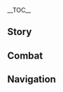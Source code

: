 {{CharacterTabs}}
{{LanguageTabs}}
__TOC__
==Story==
{{VO/Story
|character           = Kaveh
|language            = ko
|name                = 카베

<!-- Hello -->
|vo_01_01_title      = 첫 만남…
|vo_01_01_subtitle   = Hello
|vo_01_01_file       = VO_{language}{character} Hello.ogg
|vo_01_01_tx         = 이렇게 만나서 반가워. 대화도 눈높이가 비슷한 사람끼리 함께해야 즐겁지.<br>난 건축 디자이너 카베야. 내 도움이 필요할 땐, 우선 네 요구사항을 명확하게 전달해 줬으면 해
|vo_01_01_rm         = 

<!-- Chats -->
|vo_02_01_title      = 잡담·미학
|vo_02_01_subtitle   = Chat: Beauty
|vo_02_01_file       = VO_{language}{character} Chat - Beauty.ogg
|vo_02_01_tx         = 아름다움을 감상할 줄 아는 건 일종의 미덕이지
|vo_02_01_rm         = 
|vo_02_02_title      = 잡담·기분 전환
|vo_02_02_subtitle   = Chat: Overcoming Boredom
|vo_02_02_file       = VO_{language}{character} Chat - Overcoming Boredom.ogg
|vo_02_02_tx         = 늘 집에만 있지 말고 나가서 좀 걷는 게 좋을 거야
|vo_02_02_rm         = 
|vo_02_03_title      = 잡담·개선
|vo_02_03_subtitle   = Chat: Final Polish
|vo_02_03_file       = VO_{language}{character} Chat - Final Polish.ogg
|vo_02_03_tx         = 저번 방안에 개선할 여지가 있네. 마감일 전에 빨리 고쳐야겠다…
|vo_02_03_rm         = 

<!-- Weather -->
|vo_03_01_title      = 비가 올 때…
|vo_03_01_subtitle   = When It Rains
|vo_03_01_file       = VO_{language}{character} When It Rains.ogg
|vo_03_01_tx         = 응? 갑자기 웬 비? 우산을 안 챙겼네…
|vo_03_01_rm         = 
|vo_03_02_title      = 번개가 칠 때…
|vo_03_02_subtitle   = When Thunder Strikes
|vo_03_02_file       = VO_{language}{character} When Thunder Strikes.ogg
|vo_03_02_tx         = 봤지? 방금 엄청 신기한 모양의 번개가 쳤어!
|vo_03_02_rm         = 
|vo_03_03_title      = 눈이 올 때…
|vo_03_03_subtitle   = When It Snows
|vo_03_03_file       = VO_{language}{character} When It Snows.ogg
|vo_03_03_tx         = 흐으… 등에 한기가 느껴져… 가슴팍도 좀…
|vo_03_03_rm         = 
|vo_03_04_title      = 햇살이 좋을 때…
|vo_03_04_subtitle   = When the Sun Is Out
|vo_03_04_file       = VO_{language}{character} When the Sun Is Out.ogg
|vo_03_04_tx         = 오랫동안 햇볕을 쬐면 졸음이 쏟아지는데, 밤새 일할 때 느껴지는 어지러움과 비슷하지
|vo_03_04_rm         = 
|vo_03_05_title      = 사막에 있을 때…
|vo_03_05_subtitle   = In the Desert
|vo_03_05_file       = VO_{language}{character} In the Desert.ogg
|vo_03_05_tx         = 초행길도 아닌데, 좀처럼 더위에 적응이 안 되네…. 하아, 어디 그늘진 곳 없나…
|vo_03_05_rm         = 

<!-- Greetings -->
|vo_04_01_title      = 아침 인사…
|vo_04_01_subtitle   = Good Morning
|vo_04_01_file       = VO_{language}{character} Good Morning.ogg
|vo_04_01_tx         = 잘 잤어? 아침부터 사람 신경이나 긁는 그 녀석을 만나지 않고 좋은 하루 보내길 바랄게
|vo_04_01_rm         = 
|vo_04_02_title      = 점심 인사…
|vo_04_02_subtitle   = Good Afternoon
|vo_04_02_file       = VO_{language}{character} Good Afternoon.ogg
|vo_04_02_tx         = 햇빛이 정말 따갑네. 밖에 말려둔 재료는 어떻게 됐으려나…
|vo_04_02_rm         = 
|vo_04_03_title      = 저녁 인사…
|vo_04_03_subtitle   = Good Evening
|vo_04_03_file       = VO_{language}{character} Good Evening.ogg
|vo_04_03_tx         = 오늘따라 별이 많이 보이네. 좋은 조짐 같지 않아?
|vo_04_03_rm         = 
|vo_04_04_title      = 굿나잇…
|vo_04_04_subtitle   = Good Night
|vo_04_04_file       = VO_{language}{character} Good Night.ogg
|vo_04_04_tx         = 고민을 다 지우고 푹 자
|vo_04_04_rm         = 

<!-- About -->
|vo_05_01_title      = 카베 자신에 대해·전공
|vo_05_01_subtitle   = About {character}: Expertise
|vo_05_01_file       = VO_{language}{character} About {character} - Expertise.ogg
|vo_05_01_tx         = 전공이라면 자신 있지. 어떤 학자라도 본인의 전문 분야에선 비슷한 반응을 보일 거야, 그게 우리의 에고거든. 이 정도 자부심조차 없으면 어떻게 자신과 남에게 요구를 할 수 있겠어?
|vo_05_01_rm         = 
|vo_05_02_title      = 카베 자신에 대해·예술
|vo_05_02_subtitle   = About {character}: Artistry
|vo_05_02_friendship = 4
|vo_05_02_file       = VO_{language}{character} About {character} - Artistry.ogg
|vo_05_02_tx         = 내 작업의 최우선 목표는 예술성이 아니라 품질과 안전성이야. 하지만 예술성을 포기한 적은 없어, 그게 내가 남들과 차별화되는 점이니까
|vo_05_02_rm         = 

<!-- About Us -->
|vo_06_01_title      = 우리에 대해·감상
|vo_06_01_subtitle   = About Us: Appreciation
|vo_06_01_file       = VO_{language}{character} About Us - Appreciation.ogg
|vo_06_01_tx         = 카자르자레궁을 본 적 있어? 내 회심의 작품이야. 얼마나 많은 노력을 들였는지 아는 사람이 거의 없다니까…. 하하, 너희는 내가 아니고 업계 사람도 아니니 이해 못 하는 것도 당연해. 으… 그래도 가끔은 누군가 알아줬으면 좋겠다
|vo_06_01_rm         = 
|vo_06_02_title      = 우리에 대해·이상
|vo_06_02_subtitle   = About Us: Ideals
|vo_06_02_friendship = 6
|vo_06_02_file       = VO_{language}{character} About Us - Ideals.ogg
|vo_06_02_tx         = 한 사람을 파악하려면 그 사람의 이상을 알아야 한다고 생각해왔어. 하지만 본인이나 타인의 이상 또는 꿈을 마주하는 건… 일종의 모험이야. 새로운 가능성을 열 수도 있지만, 그걸 누구나 감당할 수 있는 건 아니니까
|vo_06_02_rm         = 

<!-- Miscellany I -->
|vo_07_01_title      = 「신의 눈」에 대해…
|vo_07_01_subtitle   = About the [[Vision]]
|vo_07_01_friendship = 4
|vo_07_01_file       = VO_{language}{character} About the Vision.ogg
|vo_07_01_tx         = 이런 얘기는 하고 싶지 않지만… 염원을 품는다는 것은 어떤 때는 고통스러운 일이야. 다행히 난 내 「신의 눈」이 싫지 않아
|vo_07_01_rm         = 
|vo_07_02_title      = 하고 싶은 이야기…
|vo_07_02_subtitle   = Something to Share
|vo_07_02_file       = VO_{language}{character} Something to Share.ogg
|vo_07_02_tx         = 본인이 무엇을 위해 창작하는지 깨달은 이는 존중받아 마땅해. 너도 그렇게 생각하지?
|vo_07_02_rm         = 
|vo_07_03_title      = 흥미있는 일…
|vo_07_03_subtitle   = Interesting Things
|vo_07_03_file       = VO_{language}{character} Interesting Things.ogg
|vo_07_03_tx         = 문외한은 묘론파 건축 디자이너가 흙이나 목재 같은 자재들만 다룬다고 생각하던데, 어찌나 얕은 생각인지 반박할 가치조차 없다니까. 재료만 조립하고 그걸 집이라고 부른다면 건축학을 부정하는 꼴이 돼. 건축 디자인이란 문화의 일부이자 예술이야. 예술은 인간을 벗어날 수 없지. 사용자의 체감, 보는 사람의 느낌… 난 이런 모든 것들을 고려해. 참, 예술적인 표현과 인문 요소들을 결합하는 것 또한 매우 중요하지
|vo_07_03_rm         = 

<!-- About Others -->
|vo_08_01_title      = 작은 쿠사나리 화신에 대해…
|vo_08_01_subtitle   = About [[Lesser Lord Kusanali]]
|vo_08_01_friendship = 4
|vo_08_01_file       = VO_{language}{character} About Lesser Lord Kusanali.ogg
|vo_08_01_tx         = 작은 쿠사나리 화신은 참으로 현명한 신이야. 지혜로운 데다 성품까지 따라올 자가 없을 정도로 훌륭하지. 수메르 같은 학술의 나라에서 타인을 이해하고 포용하는 태도를 유지할 수 있다니 정말 존경스럽다니까.<br>그런데 가끔 이런 생각이 들어. 신에겐 정말로 고민이 없는 걸까? 지혜는 늘 고민과 함께 생겨나는데, 어떻게 해야 진정한 행복을 얻을 수 있을까?
|vo_08_01_rm         = 
|vo_08_02_title      = 알하이탐에 대해·성격
|vo_08_02_subtitle   = About [[Alhaitham]]: Temperament
|vo_08_02_friendship = 4
|vo_08_02_file       = VO_{language}{character} About Alhaitham - Temperament.ogg
|vo_08_02_tx         = 그렇게 어처구니없는 녀석은 둘도 없을걸! 그 녀석 본인 앞에서도 당당하게 말할 수 있어.<br>너도 알다시피 녀석은 똑똑하잖아. 머리가 좋은 사람은 성격이 나쁘다고들 하던데, 그 말은 반만 맞았어. 녀석의 경우는 좀 달라…. 우호적으로 사람을 대하는 방법을 정확히 알고 있지만, 할 생각이 없는 것뿐이야.<br>녀석의 성격이 좋다거나 기계처럼 고지식하다고 느꼈다면 그 자식과 덜 친한 거야. 그런 개성 넘치는 성격을 일반인들이 이해할 수 있을 리 없지
|vo_08_02_rm         = 
|vo_08_03_title      = 알하이탐에 대해·복잡
|vo_08_03_subtitle   = About Alhaitham: It's Complicated
|vo_08_03_friendship = 4
|vo_08_03_file       = VO_{language}{character} About Alhaitham - It's Complicated.ogg
|vo_08_03_tx         = 알하이탐에게 많은 도움을 받았어. 우리가 학생 시절만큼 좋았더라면 늘 녀석에게 감사했겠지만, 지금은… 못하겠어, 인정하기도 싫고.<br>뭐라고 해야 할까? 이 모든 게 운명의 장난 같아서… 인생을 몇 번 반복해도 알 수 없을 것 같아. 물론 그 녀석을 알게 된 건 좋은 일이야. 그러니까 성격 중에서도 최악인 부분만 자중해 주면 좋을 텐데, 그럴 리가 없겠지
|vo_08_03_rm         = 
|vo_08_04_title      = 타이나리에 대해…
|vo_08_04_subtitle   = About [[Tighnari]]
|vo_08_04_friendship = 4
|vo_08_04_file       = VO_{language}{character} About Tighnari.ogg
|vo_08_04_tx         = 타이나리를 직접 만나보면 좋은 사람이란 걸 알 수 있을 거야. 착하고 박식한 데다 지식을 뽐내기 위한 수단으로 여기지 않아. 본인의 일을 진심으로 사랑한다니까.<br>카자르자레궁을 건설할 때 원예용 꽃을 고르는 방법을 그에게 물어봤는데, 편지로 답장해 주고 나중에 다른 몇 가지 문제까지 처리해 줬지. 아, 맞다, 사이노도 타이나리를 통해 알게 된 거야
|vo_08_04_rm         = 
|vo_08_05_title      = 도리에 대해…
|vo_08_05_subtitle   = About [[Dori]]
|vo_08_05_friendship = 4
|vo_08_05_file       = VO_{language}{character} About Dori.ogg
|vo_08_05_tx         = 도리는 카자르자레궁의 주인이야…. 뭐? 당연하지, 카자르자레궁이 내 거일 리가 없잖아… 그건 그만 말해!<br>도리는 참 영리한 사람이야, 사람을 다루는 방법을 잘 알지. 나는… 음… 모종의 이유로 돈을 좀 빌렸는데, 말하자면 복잡해…. 아, 아무튼 돈 문제로 날 좀 그만 괴롭혔으면 좋겠네. 도리는 분명 더 착하게 살 수 있을 텐데, 대체 왜 그러는 걸까?
|vo_08_05_rm         = 
|vo_08_06_title      = 사이노에 대해…
|vo_08_06_subtitle   = About [[Cyno]]
|vo_08_06_friendship = 4
|vo_08_06_file       = VO_{language}{character} About Cyno.ogg
|vo_08_06_tx         = 사이노는 차가워 보이지만 내면은 따뜻한 사람이야. 전에 타이나리가 가장 친한 친구를 소개해 주겠다고 했는데, 뒤를 돌아보니 위엄이 넘치는 풍기관이 들어오고 있더라…. 그런 타입의 풍기관이 학자와 친하게 지낼 줄은 상상도 못 했어.<br>그래도 사이노의 하이개그만큼은 못 참겠더라. 겨울에 들으면 닭살이 돋는다니까. 사이노가 타이나리 집에 가서 밥 먹자고 하면, 옷 두껍게 챙겨입는 게 좋을 거야
|vo_08_06_rm         = 
|vo_08_07_title      = 콜레이에 대해…
|vo_08_07_subtitle   = About [[Collei]]
|vo_08_07_friendship = 4
|vo_08_07_file       = VO_{language}{character} About Collei.ogg
|vo_08_07_tx         = 콜레이랑은 몇 번 만났지. 걔는 타이나리를 따라다니는 조수이자 학생이야. 매사에 진지하고, 인내심도 강한 편이라서 또래 친구들보다 훨씬 믿음직스러워.<br>음… 그런데 고민거리가 많아 보이더라
|vo_08_07_rm         = 
|vo_08_08_title      = 닐루에 대해…
|vo_08_08_subtitle   = About [[Nilou]]
|vo_08_08_friendship = 4
|vo_08_08_file       = VO_{language}{character} About Nilou.ogg
|vo_08_08_tx         = 무용수로서 닐루의 실력은 의심할 여지가 없지. 그런 배우를 영입하다니 주바이르 극장은 운이 정말 좋다니까.<br>듣자 하니 성격도 좋다고 해. 춤출 때마다 웃으며 모든 관중에게 격려의 말을 전한다지. 시간 되면 나도 닐루의 공연을 보러 갈 생각이야
|vo_08_08_rm         = 
|vo_08_09_title      = 파루잔에 대해…
|vo_08_09_subtitle   = About [[Faruzan]]
|vo_08_09_friendship = 4
|vo_08_09_file       = VO_{language}{character} About Faruzan.ogg
|vo_08_09_tx         = 파루잔 선배는 성격이 시원시원해서 직설적으로 말하는 편이야. 아카데미아 일부 학생은 선배를 무서워한다던데, 충분히 이해해. 하지만 악의가 있어서 그런다기보단 학문에만 전념하느라 신경을 못 쓴 거겠지. 지론파 사람들이랑은 어울리기 힘들다는 말이 있던데, 그건… 하하.<br>선배가 너한테도 자기 학생이 되라고 했겠지? 확실히, 파루잔 선배는 가끔 보면 무슨 판매원 같다니까…. 하지만 그 실력만큼은 진짜야
|vo_08_09_rm         = 

<!-- More About -->
|vo_09_01_title      = 카베에 대해 알기·첫 번째
|vo_09_01_subtitle   = More About {character}: I
|vo_09_01_file       = VO_{language}{character} More About {character} - 01.ogg
|vo_09_01_tx         = 내가 수메르에서 제법 유명하다고? 하하하, 사람들이 아무렇게나 떠드는 거야. 그렇게 대단하진 않아. 이곳에서 살다 보면 안 유명해지는 게 더 힘들거든.<br>다만 파산 스캔들 때문에 날 알게 된 게 아니었으면 좋겠네, 흥. 네가 원한다면 내 장점을 소개해줄게
|vo_09_01_rm         = 
|vo_09_02_title      = 카베에 대해 알기·두 번째
|vo_09_02_subtitle   = More About {character}: II
|vo_09_02_friendship = 3
|vo_09_02_file       = VO_{language}{character} More About {character} - 02.ogg
|vo_09_02_tx         = 아카데미아의 학생이 될 생각은 없겠지? 현실적으로 충고하는데, 디자인은 절대 고르지 마. 재미는 있는데 진짜 힘들거든. 졸업한 직후 아는 선배 밑에서 아르바이트를 했는데, 매일 가축처럼 부림당했지. 꽤 오래 버텼는데, 진짜 힘들어 죽을 뻔했다니까
|vo_09_02_rm         = 
|vo_09_03_title      = 카베에 대해 알기·세 번째
|vo_09_03_subtitle   = More About {character}: III
|vo_09_03_friendship = 4
|vo_09_03_file       = VO_{language}{character} More About {character} - 03.ogg
|vo_09_03_tx         = 미의 기준은 사람마다 다르지만 미란 제법 구체적인 개념이야. 난 미학에 기준이 존재한다고 생각해. 심미안도 많은 시간과 경험을 통해 향상할 수 있다고 생각하지. 이쪽 방면으로 도움이 필요하면 날 찾아와
|vo_09_03_rm         = 
|vo_09_04_title      = 카베에 대해 알기·네 번째
|vo_09_04_subtitle   = More About {character}: IV
|vo_09_04_friendship = 5
|vo_09_04_file       = VO_{language}{character} More About {character} - 04.ogg
|vo_09_04_tx         = 누군가는 내가 사서 문제를 일으킨다고 하는데, 어처구니가 없네? 앞으로 나아가다 보면 다른 사람이나 사물과 마찰이 생기는 건 당연하잖아. 귀찮다고 못 본 체할 순 없어
|vo_09_04_rm         = 
|vo_09_05_title      = 카베에 대해 알기·다섯 번째
|vo_09_05_subtitle   = More About {character}: V
|vo_09_05_friendship = 6
|vo_09_05_file       = VO_{language}{character} More About {character} - 05.ogg
|vo_09_05_tx         = 쉴 때 난 술을 마셔. 술은 고민을 희석해주거든. 어? 아, 아니야. 그냥 시간 때우려고 마시는 거야.<br>으… 크흠! 그런 눈으로 보지 마…. 그래, 알았어, 인정할게. 난 고민거리가 많다고! 해야 할 일도, 해결할 수 없는 문제도 있고, 사람들과의 갈등도 있지…. 넌 그런 고민 없어?
|vo_09_05_rm         = 

<!-- Miscellany II -->
|vo_10_01_title      = 카베의 취미…
|vo_10_01_subtitle   = {character}'s Hobbies
|vo_10_01_file       = VO_{language}{character} Hobbies.ogg
|vo_10_01_tx         = 음악, 건축, 조각, 그림, 이 모두 시간 들여 감상할 가치가 충분한 예술이지.<br>다 할 줄 아는 건 아니지만, 흥미가 있으니 언젠가는 모두 통달할지도? 이거 봐, 벌써 연주도 할 줄 안다니까?
|vo_10_01_rm         = 
|vo_10_02_title      = 카베의 고민…
|vo_10_02_subtitle   = {character}'s Troubles
|vo_10_02_file       = VO_{language}{character} Troubles.ogg
|vo_10_02_tx         = 고민이라…. 음, 가장 직관적인 고민은 돈 문제야.<br>돈을 못 버는 건 아니지만, 남기질 못하겠어. 세상엔 돈 쓸 일이 너무 많다 보니까 나도 모르게 그만…<br>걱정 마, 전보단 많이 나아졌으니까. 곤란에 빠지지 않게 더 조심할게
|vo_10_02_rm         = 
|vo_10_03_title      = 좋아하는 음식…
|vo_10_03_subtitle   = Favorite Food
|vo_10_03_file       = VO_{language}{character} Favorite Food.ogg
|vo_10_03_tx         = 술과 따듯한 수프 그리고 치즈와 크림 요리라면 다 좋아. 신선한 과일도 나쁘지 않지
|vo_10_03_rm         = 
|vo_10_04_title      = 싫어하는 음식…
|vo_10_04_subtitle   = Least Favorite Food
|vo_10_04_file       = VO_{language}{character} Least Favorite Food.ogg
|vo_10_04_tx         = 맵고 뜨거운 음식은 입에 대기 힘드니까 못 먹겠어. 적어도 식혀야 먹을 수 있을 거야
|vo_10_04_rm         = 

<!-- Receiving a Gift -->
|vo_11_01_title      = 선물 획득·첫 번째
|vo_11_01_subtitle   = Receiving a Gift: I
|vo_11_01_file       = VO_{language}{character} Receiving a Gift - 01.ogg
|vo_11_01_tx         = 맛있다! 레시피 좀 알려줄래?
|vo_11_01_rm         = 
|vo_11_02_title      = 선물 획득·두 번째
|vo_11_02_subtitle   = Receiving a Gift: II
|vo_11_02_file       = VO_{language}{character} Receiving a Gift - 02.ogg
|vo_11_02_tx         = 안주로 딱이네
|vo_11_02_rm         = 
|vo_11_03_title      = 선물 획득·세 번째
|vo_11_03_subtitle   = Receiving a Gift: III
|vo_11_03_file       = VO_{language}{character} Receiving a Gift - 03.ogg
|vo_11_03_tx         = …음? 음… 으… 어…
|vo_11_03_rm         = 

<!-- Birthday -->
|vo_12_01_title      = 생일…
|vo_12_01_subtitle   = Birthday
|vo_12_01_file       = VO_{language}{character} Birthday.ogg
|vo_12_01_tx         = 오늘이 네 생일이니? 축하해, 생일은 중요한 날이지. 한해 중에 가장 가족이 그리운 날이기도 하고. 어쨌든 기분 좋은 하루를 보내기를 바랄게
|vo_12_01_rm         = 

<!-- Feelings About Ascension -->
|vo_13_01_title      = 돌파의 느낌·기
|vo_13_01_subtitle   = Feelings About Ascension: Intro
|vo_13_01_ascension  = 1
|vo_13_01_file       = VO_{language}{character} Feelings About Ascension - 01.ogg
|vo_13_01_tx         = 느낌이 좋네, 고마워
|vo_13_01_rm         = 
|vo_13_02_title      = 돌파의 느낌·승
|vo_13_02_subtitle   = Feelings About Ascension: Building Up
|vo_13_02_ascension  = 2
|vo_13_02_file       = VO_{language}{character} Feelings About Ascension - 02.ogg
|vo_13_02_tx         = 응? 한 번 더 할 수 있다고?
|vo_13_02_rm         = 
|vo_13_03_title      = 돌파의 느낌·전
|vo_13_03_subtitle   = Feelings About Ascension: Climax
|vo_13_03_ascension  = 4
|vo_13_03_file       = VO_{language}{character} Feelings About Ascension - 03.ogg
|vo_13_03_tx         = 시야가 더 넓어졌어…. 이 느낌을 계속 유지하고 싶네
|vo_13_03_rm         = 
|vo_13_04_title      = 돌파의 느낌·결
|vo_13_04_subtitle   = Feelings About Ascension: Conclusion
|vo_13_04_ascension  = 6
|vo_13_04_file       = VO_{language}{character} Feelings About Ascension - 04.ogg
|vo_13_04_tx         = 강해질수록 할 수 있는 일들이 많아지지. 그 일들을 하는 데 고통과 대가가 동반된다 할지라도, 난… 물러서고 싶지 않아
|vo_13_04_rm         = 
|vo_13_04_tl         = 
}}

==Combat==
{{Combat VO
|character           = Kaveh
|language            = ko

<!-- Elemental Skill -->
|skill_1_tx          = 스캔!
|skill_1_rm          = 
|skill_2_tx          = 덤벼!
|skill_2_rm          = 
|skill_3_tx          = 장애물 제거!
|skill_3_rm          = 

<!-- Elemental Burst -->
|burst_1_tx          = 잘 봐둬!
|burst_1_rm          = 
|burst_2_tx          = 작업 시작
|burst_2_rm          = 
|burst_3_tx          = 모두가 주목하고 있군!
|burst_3_rm          = 

<!-- Sprint Start -->
|sprint-s_1_file     = Sprint Start 01,Sprint Start 02,Sprint Start 03

<!-- Deploying Wind Glider -->
|glider_1_file       = Deploying Wind Glider 01,Deploying Wind Glider 02,Deploying Wind Glider 03

<!-- Opening Treasure Chest -->
|chest_1_tx          = 새로운 발견이야!
|chest_1_rm          = 
|chest_2_tx          = 좋은 거 주웠으니까 기분 좋지?
|chest_2_rm          = 
|chest_3_tx          = 상상을 초월하는 횡재인데…
|chest_3_rm          = 

<!-- Low HP -->
|low-hp_1_tx         = 진짜 귀찮네!
|low-hp_1_rm         = 
|low-hp_2_tx         = 다음은 안 봐준다
|low-hp_2_rm         = 
|low-hp_3_tx         = 윽… 저리 비켜!
|low-hp_3_rm         = 

<!-- Ally Low HP -->
|ally-low-hp_1_tx    = 이곳은 내게 맡겨!
|ally-low-hp_1_rm    = 
|ally-low-hp_2_tx    = 뒤로 물러나
|ally-low-hp_2_rm    = 

<!-- Fallen -->
|fallen_1_tx         = 아직… 할 일이 남았는데…
|fallen_1_rm         = 
|fallen_2_tx         = 어째서…
|fallen_2_rm         = 
|fallen_3_tx         = 내 꿈을… 짓밟지 마…
|fallen_3_rm         = 

<!-- Light Hit Taken -->
|hit-l_1_file        = Light Hit Taken 01,Light Hit Taken 02,Light Hit Taken 03,Light Hit Taken 04,Light Hit Taken 05,Light Hit Taken 06

<!-- Heavy Hit Taken -->
|hit-h_1_tx          = 아! 이러지 마…
|hit-h_1_rm          = 
|hit-h_2_tx          = 큭! 별거 아냐
|hit-h_2_rm          = 
|hit-h_3_file        = Heavy Hit Taken 03,Heavy Hit Taken 04,Heavy Hit Taken 05,Heavy Hit Taken 06

<!-- Joining Party -->
|join_1_tx           = 도움이 필요해?
|join_1_rm           = 
|join_2_tx           = 놔둬, 내가 알아서 할게
|join_2_rm           = 
|join_3_tx           = 고객님이신가요? 아니면… 아! 너였구나
|join_3_rm           = 

<!-- Character Idles -->
|idle_1_file         = Standby 01,Standby 02

<!-- Light Attack -->
|atk-l_1_file        = Light Attack 01,Light Attack 02,Light Attack 03,Light Attack 04,Light Attack 05,Light Attack 06,Light Attack 07

<!-- Mid Attack -->
|atk-m_1_file        = Mid Attack 01,Mid Attack 02,Mid Attack 03

<!-- Heavy Attack -->
|atk-h_1_file        = Heavy Attack 01,Heavy Attack 02,Heavy Attack 03

<!-- Climbing -->
|climb_1_file        = Climbing 01,Climbing 02,Climbing 03

<!-- Climbing Breath -->
|climb-b_1_file      = Climbing Breath 01,Climbing Breath 02,Climbing Breath 03

<!-- Jumping -->
|jump_1_file         = Jumping 01,Jumping 02,Jumping 03,Jumping 04,Jumping 05
}}

==Navigation==
{{Character Navbox|VO-KO}}